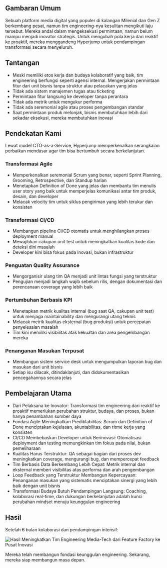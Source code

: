 
## Gambaran Umum

Sebuah platform media digital yang populer di kalangan Milenial dan Gen Z berkembang pesat, namun tim engineering-nya kesulitan mengikuti laju tersebut. Mereka andal dalam mengeksekusi permintaan, namun belum mampu menjadi inovator strategis. Untuk mengubah pola kerja dari reaktif ke proaktif, mereka menggandeng Hyperjump untuk pendampingan transformasi secara menyeluruh.

## Tantangan

- Meski memiliki etos kerja dan budaya kolaboratif yang baik, tim engineering berfungsi seperti agensi internal. Mengerjakan permintaan fitur dari unit bisnis tanpa struktur atau pelacakan yang jelas
- Tidak ada sistem manajemen tugas atau ticketing
- Permintaan fitur langsung ke developer tanpa perantara
- Tidak ada metrik untuk mengukur performa
- Tidak ada seremonial agile atau proses pengembangan standar
- Saat permintaan produk melonjak, bisnis membutuhkan lebih dari sekadar eksekusi, mereka membutuhkan inovasi

## Pendekatan Kami

Lewat model CTO-as-a-Service, Hyperjump memperkenalkan serangkaian perbaikan mendasar agar tim bisa bertumbuh secara berkelanjutan.

### Transformasi Agile

- Memperkenalkan seremonial Scrum yang benar, seperti Sprint Planning, Grooming, Retrospective, dan Standup harian
- Menetapkan Definition of Done yang jelas dan membantu tim menulis user story yang baik untuk memperjelas komunikasi antar tim produk, desain, dan developer
- Melacak velocity tim untuk siklus pengiriman yang lebih terukur dan konsisten

### Transformasi CI/CD

- Membangun pipeline CI/CD otomatis untuk menghilangkan proses deployment manual
- Mewajibkan cakupan unit test untuk meningkatkan kualitas kode dan deteksi dini masalah
- Developer kini bisa fokus pada inovasi, bukan infrastruktur

### Penguatan Quality Assurance

- Mengorganisir ulang tim QA menjadi unit lintas fungsi yang terstruktur
- Pengujian menjadi langkah wajib sebelum rilis, dengan dokumentasi dan perencanaan coverage yang lebih baik

### Pertumbuhan Berbasis KPI

- Menetapkan metrik kualitas internal (bug saat QA, cakupan unit test) untuk menjaga maintainability dan mengurangi utang teknis
- Melacak metrik kualitas eksternal (bug produksi) untuk percepatan penyelesaian masalah
- Tim kini memiliki visibilitas atas kekuatan dan area pengembangan mereka

### Penanganan Masukan Terpusat

- Membangun sistem service desk untuk mengumpulkan laporan bug dan masukan dari unit bisnis
- Setiap isu dilacak, ditindaklanjuti, dan didokumentasikan pencegahannya secara jelas

## Pembelajaran Utama

- Dari Pelaksana ke Inovator: Transformasi tim engineering dari reaktif ke proaktif memerlukan perubahan struktur, budaya, dan proses, bukan hanya penambahan sumber daya
- Fondasi Agile Meningkatkan Prediktabilitas: Scrum dan Definition of Done menciptakan kejelasan, akuntabilitas, dan ritme kerja yang konsisten
- CI/CD Membebaskan Developer untuk Berinovasi: Otomatisasi deployment dan testing memungkinkan tim fokus pada nilai, bukan pemeliharaan
- Kualitas Harus Terstruktur: QA sebagai bagian dari proses dev meningkatkan coverage, mengurangi bug, dan mempercepat feedback
- Tim Berbasis Data Berkembang Lebih Cepat: Metrik internal dan eksternal memberi visibilitas atas performa dan arah pengembangan
- Loop Feedback yang Terstruktur Membangun Kepercayaan: Penanganan masukan yang sistematis menciptakan sinergi yang lebih baik dengan unit bisnis
- Transformasi Budaya Butuh Pendampingan Langsung: Coaching, kolaborasi real-time, dan dukungan berkelanjutan adalah kunci perubahan mindset menuju keunggulan engineering

## Hasil

Setelah 6 bulan kolaborasi dan pendampingan intensif:

<Image
  src="/images/case-studies/ctoaas-media.png"
  alt="Hasil Meningkatkan Tim Engineering Media-Tech dari Feature Factory ke Pusat Inovasi"
  className="h-auto w-full rounded-2xl"
  width={660}
  height={400}
/>

Mereka telah membangun fondasi keunggulan engineering. Sekarang, mereka siap membangun masa depan.

